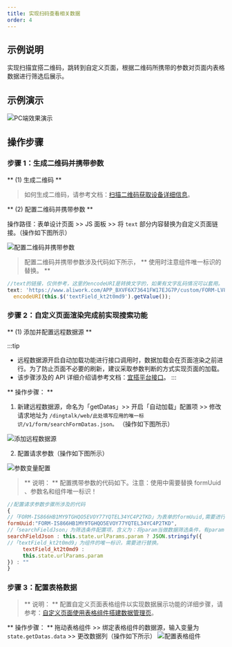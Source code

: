 ```yaml
---
title: 实现扫码查看相关数据
order: 4
---
```


## 示例说明

实现扫描宜搭二维码，跳转到自定义页面，根据二维码所携带的参数对页面内表格数据进行筛选后展示。

## 示例演示

![PC端效果演示](https://img.alicdn.com/imgextra/i3/O1CN01twlqRg1NDX66FbHC3_!!6000000001536-2-tps-1343-798.png_.webp)

[//]: # 'import Iframe from "components/Iframe"; 此处为是视频 无法上传'
[//]: # '<Iframe url="https://bizsec-auth.alicdn.com/a9b5b21ee64d2b47/Qe9k4XSEr4zqvIg7131/NH890RWtLHHvV1CG8va_342505494763___hd.mp4?auth_key=1646031442-0-0-26b141911cc12eed37e24cb74bfa752a" />'

## 操作步骤

### 步骤 1：生成二维码并携带参数

** (1) 生成二维码 **

> 如何生成二维码，请参考文档：[扫描二维码获取设备详细信息](https://www.yuque.com/yida/subject/nat938)。

** (2) 配置二维码并携带参数 **

操作路径：表单设计页面 >> JS 面板 >> 将 `text` 部分内容替换为自定义页面链接。（操作如下图所示）

![配置二维码并携带参数](https://img.alicdn.com/imgextra/i3/O1CN01ewK1cx1SBJFu5Z0yi_!!6000000002208-2-tps-1300-766.png_.webp)

> 配置二维码并携带参数涉及代码如下所示， ** 使用时注意组件唯一标识的替换。 **

```javascript
//text的链接，仅供参考，这里的encodeURI是转换文字的，如果有文字乱码情况可以套用。
text: 'https://www.aliwork.com/APP_BXVF6X73641FW17EJG7P/custom/FORM-LV866T61MY9T0LXNYG2TBCEBSOAX1IWRYO2TK9?param=' +
  encodeURI(this.$('textField_kt2t0md9').getValue());
```

### 步骤 2：自定义页面渲染完成前实现搜索功能

** (1) 添加并配置远程数据源 **

:::tip
- 远程数据源开启自动加载功能进行接口调用时，数据加载会在页面渲染之前进行。为了防止页面不必要的刷新，建议采取参数判断的方式实现页面的加载。
- 该步骤涉及的 API 详细介绍请参考文档：[宜搭平台接口](/docs/guide/openAPI)。
:::

** 操作步骤： **

1. 新建远程数据源，命名为「getDatas」>> 开启「自动加载」配置项 >> 修改请求地址为 `/dingtalk/web/此处填写应用的唯一标识/v1/form/searchFormDatas.json。` （操作如下图所示）

![添加远程数据源](https://img.alicdn.com/imgextra/i3/O1CN010yzANb1VXhSmuNFpZ_!!6000000002663-2-tps-1301-767.png_.webp)

2. 配置请求参数（操作如下图所示）

![参数变量配置](https://img.alicdn.com/imgextra/i2/O1CN01LSwqoT1Tz3tYbuHYn_!!6000000002452-2-tps-1301-764.png_.webp)

> ** 说明： ** 配置携带参数的代码如下。注意：使用中需要替换 formUuid 、参数名和组件唯一标识！

```javascript
//配置请求参数步骤所涉及的代码
{
//「FORM-IS866HB1MY9TGHQO5EVOY77YQTEL34YC4P2TKD」为表单的formUuid,需要进行替换。
formUuid:"FORM-IS866HB1MY9TGHQO5EVOY77YQTEL34YC4P2TKD",
//「searchFieldJson」为筛选条件配置项，含义为：将param当做数据筛选条件，有param参数时，对数据进行筛选后展示；如果没有param参数就展示全部数据。
searchFieldJson : this.state.urlParams.param ? JSON.stringify({
//「textField_kt2t0md9」为组件的唯一标识，需要进行替换。
     textField_kt2t0md9 :
     this.state.urlParams.param
}) : ""
}
```

### 步骤 3：配置表格数据

> ** 说明： ** 配置自定义页面表格组件以实现数据展示功能的详细步骤，请参考：[自定义页面使用表格组件搭建数据管理页](https://www.yuque.com/yida/subject/vswqzz)。

** 操作步骤： ** 拖动表格组件 >> 绑定表格组件的数据源，输入变量为 `state.getDatas.data` >> 更改数据列（操作如下所示）
![配置表格组件](https://img.alicdn.com/imgextra/i3/O1CN01ONlr8A1hGY1HfsL0g_!!6000000004250-2-tps-1301-763.png_.webp)
